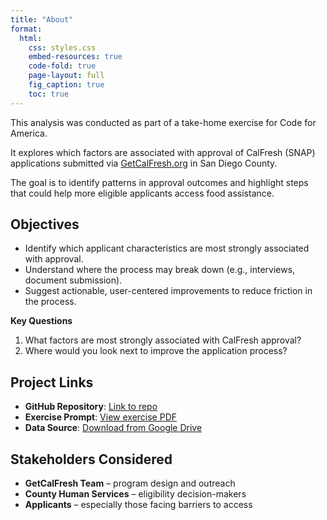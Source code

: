 ```yaml
---
title: "About"
format:
  html:
    css: styles.css
    embed-resources: true
    code-fold: true
    page-layout: full
    fig_caption: true
    toc: true
---
```


This analysis was conducted as part of a take-home exercise for Code for America.

It explores which factors are associated with approval of CalFresh (SNAP) applications submitted via [GetCalFresh.org](https://www.getcalfresh.org) in San Diego County.

The goal is to identify patterns in approval outcomes and highlight steps that could help more eligible applicants access food assistance.

## Objectives

- Identify which applicant characteristics are most strongly associated with approval.
- Understand where the process may break down (e.g., interviews, document submission).
- Suggest actionable, user-centered improvements to reduce friction in the process.

:::{.callout-purple}
**Key Questions**

1. What factors are most strongly associated with CalFresh approval?
2. Where would you look next to improve the application process?
:::

## Project Links

- **GitHub Repository**: [Link to repo](https://github.com/mr4909/cfa_assignment)
- **Exercise Prompt**: [View exercise PDF](Data_Science_Exercise.pdf)
- **Data Source**: [Download from Google Drive](https://drive.google.com/file/d/18BjZXdHsiMp89PriE7E14LZcX0qn3s3P/view)

## Stakeholders Considered

- **GetCalFresh Team** – program design and outreach  
- **County Human Services** – eligibility decision-makers  
- **Applicants** – especially those facing barriers to access  